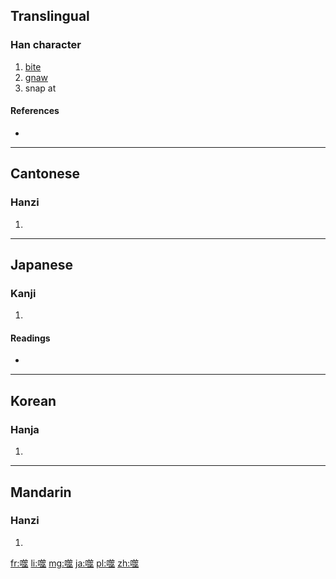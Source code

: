 ==Translingual==

===Han character===
{{Han char|rn=30|rad=口|as=13|sn=16|four=6801<sub>8</sub>|canj=口竹一人 (RHMO)}}

# [[bite]]
# [[gnaw]]
# snap at

====References====
* {{Han ref|kx=0210.100|dkj=04382|dj=0433.010|hdz=10692.050|uh=566C|ud=22124|bh=BEBD|bd=48829}}

----

==Cantonese==

===Hanzi===
{{yue-hanzi|jyut=|y=sai6}}

# {{defn|lang=yue|sort=口13}}

----

==Japanese==

===Kanji===
{{ja-kanji|grade=|rs=口13}}

# {{defn|lang=ja|sort=口13}}

====Readings====
* {{ja-readings|on=[[ぜい]] (zei)|kun=[[かむ]] (kamu)}}

----

==Korean==

===Hanja===
{{ko-hanja|hangeul=서|rv=seo|mr=sŏ}}

# {{defn|lang=ko|sort=口13}}

----

==Mandarin==

===Hanzi===
{{cmn-hanzi|pin=[[shì]] ([[shi4]])|wg=shih<sup>4</sup>}}

# {{defn|lang=cmn|sort=口13}}

[[fr:噬]]
[[li:噬]]
[[mg:噬]]
[[ja:噬]]
[[pl:噬]]
[[zh:噬]]